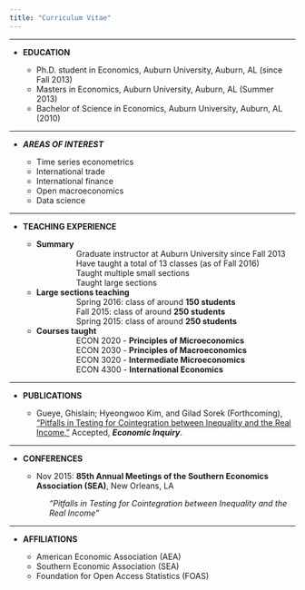 ```yaml
---
title: "Curriculum Vitae"
---
```


<style>

.tab{
  padding-left:5em
}

</style>

***

- __EDUCATION__

    * Ph.D. student in Economics, Auburn University, Auburn, AL (since Fall 2013)
    * Masters in Economics, Auburn University, Auburn, AL (Summer 2013)
    * Bachelor of Science in Economics, Auburn University, Auburn, AL (2010)

***

- ___AREAS OF INTEREST___

    * Time series econometrics
    * International trade
    * International finance
    * Open macroeconomics
    * Data science

***

<ul>

<li> __TEACHING EXPERIENCE__ </li>

\n

<ul>

\n

<li> __Summary__ </li>

\n

<div class = "tab"> Graduate instructor at Auburn University since Fall 2013 </div>
<div class = "tab"> Have taught a total of 13 classes (as of Fall 2016) </div>
<div class = "tab"> Taught multiple small sections </div>
<div class = "tab"> Taught large sections </div>

\n

<li> __Large sections teaching__ </li>

\n

<div class = "tab"> Spring 2016: class of around __150 students__ </div>
<div class = "tab"> Fall 2015: class of around __250 students__ </div>
<div class = "tab"> Spring 2015: class of around __250 students__ </div>

\n

<li> __Courses taught__ </li>

\n

<div class = "tab"> ECON 2020 - __Principles of Microeconomics__ </div>
<div class = "tab"> ECON 2030 - __Principles of Macroeconomics__ </div>
<div class = "tab"> ECON 3020 - __Intermediate Microeconomics__ </div>
<div class = "tab"> ECON 4300 - __International Economics__ </div>

</ul>
</ul>

***

- __PUBLICATIONS__

    * Gueye, Ghislain; Hyeongwoo Kim, and Gilad Sorek (Forthcoming), ["Pitfalls in Testing for Cointegration between Inequality and the Real Income,"](https://ideas.repec.org/p/abn/wpaper/auwp2016-07.html) Accepted, ***Economic Inquiry***.
    
***

- __CONFERENCES__

    * Nov 2015: __85th Annual Meetings of the Southern Economics Association (SEA)__, New Orleans, LA

<div class = "tab"> *"Pitfalls in Testing for Cointegration between Inequality and the Real Income"* </div>

***

- __AFFILIATIONS__

    * American Economic Association (AEA)
    * Southern Economic Association (SEA)
    * Foundation for Open Access Statistics (FOAS)